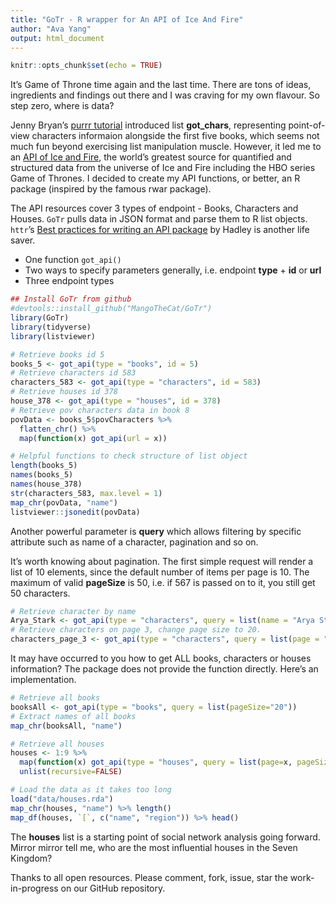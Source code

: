 ```yaml
---
title: "GoTr - R wrapper for An API of Ice And Fire"
author: "Ava Yang"
output: html_document
---
```


```r
knitr::opts_chunk$set(echo = TRUE)
```

It's Game of Throne time again and the last time. There are tons of ideas, ingredients and findings out there and I was craving for my own flavour. So step zero, where is data? 

Jenny Bryan's [purrr tutorial](https://jennybc.github.io/purrr-tutorial/ls00_inspect-explore.html) introduced list **got_chars**, representing point-of-view characters informaion alongside the first five books, which seems not much fun beyond exercising list manipulation muscle. However, it led me to an [API of Ice and Fire](https://anapioficeandfire.com/), the world's greatest source for quantified and structured data from the universe of Ice and Fire including the HBO series Game of Thrones. I decided to create my API functions, or better, an R package (inspired by the famous rwar package). 

The API resources cover 3 types of endpoint - Books, Characters and Houses. `GoTr` pulls data in JSON format and parse them to R list objects. `httr`'s [Best practices for writing an API package](https://cran.r-project.org/web/packages/httr/vignettes/api-packages.html) by Hadley is another life saver. 

- One function `got_api()`
- Two ways to specify parameters generally, i.e. endpoint **type** + **id** or **url**
- Three endpoint types

```r
## Install GoTr from github
#devtools::install_github("MangoTheCat/GoTr")
library(GoTr)
library(tidyverse)
library(listviewer)

# Retrieve books id 5
books_5 <- got_api(type = "books", id = 5)
# Retrieve characters id 583
characters_583 <- got_api(type = "characters", id = 583)
# Retrieve houses id 378
house_378 <- got_api(type = "houses", id = 378)
# Retrieve pov characters data in book 8
povData <- books_5$povCharacters %>% 
  flatten_chr() %>%
  map(function(x) got_api(url = x))
```

```r
# Helpful functions to check structure of list object
length(books_5)
names(books_5)
names(house_378)
str(characters_583, max.level = 1)
map_chr(povData, "name")
listviewer::jsonedit(povData)
```


Another powerful parameter is **query** which allows filtering by specific attribute such as name of a character, pagination and so on.

It's worth knowing about pagination. The first simple request will render a list of 10 elements, since the default number of items per page is 10. The maximum of valid **pageSize** is 50, i.e. if 567 is passed on to it, you still get 50 characters. 


```r
# Retrieve character by name
Arya_Stark <- got_api(type = "characters", query = list(name = "Arya Stark"))
# Retrieve characters on page 3, change page size to 20. 
characters_page_3 <- got_api(type = "characters", query = list(page = "3", pageSize="20"))
```


It may have occurred to you how to get ALL books, characters or houses information? The package does not provide the function directly. Here's an implementation. 
```r
# Retrieve all books
booksAll <- got_api(type = "books", query = list(pageSize="20"))
# Extract names of all books
map_chr(booksAll, "name")
```

```r
# Retrieve all houses
houses <- 1:9 %>% 
  map(function(x) got_api(type = "houses", query = list(page=x, pageSize="50"))) %>%
  unlist(recursive=FALSE)
```

```r
# Load the data as it takes too long
load("data/houses.rda")
map_chr(houses, "name") %>% length()
map_df(houses, `[`, c("name", "region")) %>% head()
```

The **houses** list is a starting point of social network analysis going forward. Mirror mirror tell me, who are the most influential houses in the Seven Kingdom?

Thanks to all open resources. Please comment, fork, issue, star the work-in-progress on our GitHub repository.
